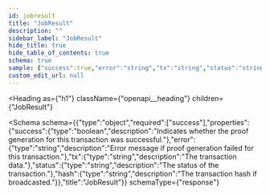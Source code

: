 ```yaml
---
id: jobresult
title: "JobResult"
description: ""
sidebar_label: "JobResult"
hide_title: true
hide_table_of_contents: true
schema: true
sample: {"success":true,"error":"string","tx":"string","status":"string","hash":"string"}
custom_edit_url: null
---
```



<Heading
  as={"h1"}
  className={"openapi__heading"}
  children={"JobResult"}
>
</Heading>





<Schema
  schema={{"type":"object","required":["success"],"properties":{"success":{"type":"boolean","description":"Indicates whether the proof generation for this transaction was successful."},"error":{"type":"string","description":"Error message if proof generation failed for this transaction."},"tx":{"type":"string","description":"The transaction data."},"status":{"type":"string","description":"The status of the transaction."},"hash":{"type":"string","description":"The transaction hash if broadcasted."}},"title":"JobResult"}}
  schemaType={"response"}
>
  
</Schema>
            